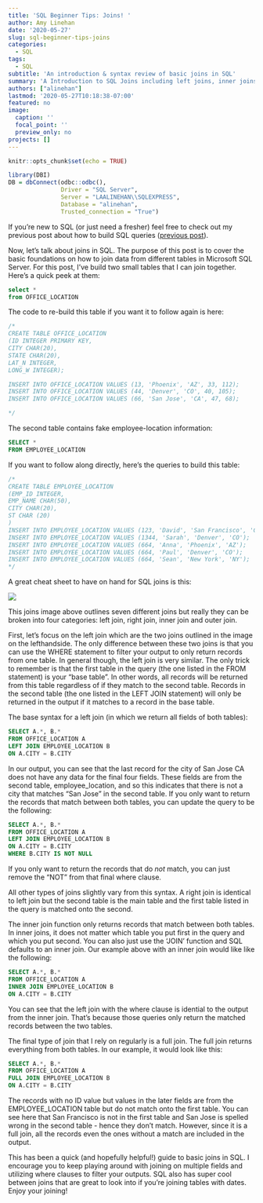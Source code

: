 ```yaml
---
title: 'SQL Beginner Tips: Joins! '
author: Amy Linehan 
date: '2020-05-27'
slug: sql-beginner-tips-joins
categories:
  - SQL
tags:
  - SQL
subtitle: 'An introduction & syntax review of basic joins in SQL'
summary: 'A Introduction to SQL Joins including left joins, inner joins and full joins'
authors: ["alinehan"]
lastmod: '2020-05-27T10:18:38-07:00'
featured: no
image:
  caption: ''
  focal_point: ''
  preview_only: no
projects: []
---
```


```r
knitr::opts_chunk$set(echo = TRUE)
```

```r
library(DBI)
DB = dbConnect(odbc::odbc(), 
               Driver = "SQL Server",
               Server = "LAALINEHAN\\SQLEXPRESS",
               Database = "alinehan",
               Trusted_connection = "True")
```

If you're new to SQL (or just need a fresher) feel free to check out my previous post about how to build SQL queries ([previous post](/sql-tips-for-beginners)).

Now, let's talk about joins in SQL. The purpose of this post is to cover the basic foundations on how to join data from different tables in Microsoft SQL Server. For this post, I've build two small tables that I can join together. Here's a quick peek at them:

```sql
select * 
from OFFICE_LOCATION
```

The code to re-build this table if you want it to follow again is here:
```sql
/*
CREATE TABLE OFFICE_LOCATION
(ID INTEGER PRIMARY KEY,
CITY CHAR(20),
STATE CHAR(20),
LAT_N INTEGER,
LONG_W INTEGER);

INSERT INTO OFFICE_LOCATION VALUES (13, 'Phoenix', 'AZ', 33, 112);
INSERT INTO OFFICE_LOCATION VALUES (44, 'Denver', 'CO', 40, 105);
INSERT INTO OFFICE_LOCATION VALUES (66, 'San Jose', 'CA', 47, 68);

*/
```

The second table contains fake employee-location information:
```sql
SELECT * 
FROM EMPLOYEE_LOCATION

```

If you want to follow along directly, here's the queries to build this table:
```sql
/*
CREATE TABLE EMPLOYEE_LOCATION
(EMP_ID INTEGER,
EMP_NAME CHAR(50),
CITY CHAR(20),
ST CHAR (20)
)
INSERT INTO EMPLOYEE_LOCATION VALUES (123, 'David', 'San Francisco', 'CA' );
INSERT INTO EMPLOYEE_LOCATION VALUES (1344, 'Sarah', 'Denver', 'CO');
INSERT INTO EMPLOYEE_LOCATION VALUES (664, 'Anna', 'Phoenix', 'AZ');
INSERT INTO EMPLOYEE_LOCATION VALUES (664, 'Paul', 'Denver', 'CO');
INSERT INTO EMPLOYEE_LOCATION VALUES (664, 'Sean', 'New York', 'NY');
*/
```
A great cheat sheet to have on hand for SQL joins is this: 

![](/img/20200527_sqlJoins/sqljoins1.jpg)

This joins image above outlines seven different joins but really they can be broken into four categories: left join, right join, inner join and outer join. 

First, let's focus on the left join which are the two joins outlined in the image on the lefthandside. The only difference between these two joins is that you can use the WHERE statement to filter your output to only return records from one table. In general though, the left join is very similar. The only trick to remember is that the first table in the query (the one listed in the FROM statement) is your "base table". In other words, all records will be returned from this table regardless of if they match to the second table. Records in the second table (the one listed in the LEFT JOIN statement) will only be returned in the output if it matches to a record in the base table.

The base syntax for a left join (in which we return all fields of both tables):

```sql

SELECT A.*, B.*
FROM OFFICE_LOCATION A
LEFT JOIN EMPLOYEE_LOCATION B 
ON A.CITY = B.CITY

```

In our output, you can see that the last record for the city of San Jose CA does not have any data for the final four fields. These fields are from the second table, employee_location, and so this indicates that there is not a city that matches "San Jose" in the second table. If you only want to return the records that match between both tables, you can update the query to be the following:

```sql
SELECT A.*, B.*
FROM OFFICE_LOCATION A
LEFT JOIN EMPLOYEE_LOCATION B 
ON A.CITY = B.CITY
WHERE B.CITY IS NOT NULL


```

If you only want to return the records that do *not* match, you can just remove the "NOT" from that final where clause. 

All other types of joins slightly vary from this syntax. A right join is identical to left join but the second table is the main table and the first table listed in the query is matched onto the second. 

The inner join function only returns records that match between both tables. In inner joins, it does not matter which table you put first in the query and which you put second. You can also just use the 'JOIN' function and SQL defaults to an inner join. Our example above with an inner join would like like the following:

```sql
SELECT A.*, B.*
FROM OFFICE_LOCATION A
INNER JOIN EMPLOYEE_LOCATION B 
ON A.CITY = B.CITY

```

You can see that the left join with the where clause is idential to the output from the inner join. That's because those queries only return the matched records between the two tables. 

The final type of join that I rely on regularly is a full join. The full join returns everything from both tables. In our example, it would look like this:


```sql
SELECT A.*, B.*
FROM OFFICE_LOCATION A
FULL JOIN EMPLOYEE_LOCATION B 
ON A.CITY = B.CITY
```

The records with no ID value but values in the later fields are from the EMPLOYEE_LOCATION table but do not match onto the first table. You can see here that San Francisco is not in the first table and San Jose is spelled wrong in the second table - hence they don't match. However, since it is a full join, all the records even the ones without a match are included in the output. 


This has been a quick (and hopefully helpful!) guide to basic joins in SQL. I encourage you to keep playing around with joining on multiple fields and utilizing where clauses to filter your outputs. SQL also has super cool between joins that are great to look into if you're joining tables with dates. Enjoy your joining!




